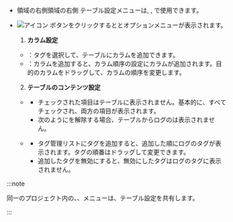 - <InDoc pages="log-search,aws-log-search,log-exp,aws-log-exp"><LinkImage img="number-03.png" className="ico" />領域の右側</InDoc><InDoc pages="log-lt,aws-log-lt"><LinkImage img="number-02.png" className="ico" />領域の右側</InDoc> <UI>テーブル設定</UI>メニューは<Cmdname sid="logTail" className="uitext" />, <Cmdname sid="log_search" className="uitext" />, <Cmdname sid="logExplorer" className="uitext" />で使用できます。
- ![アイコン](/img/ic-setting.svg) <Cmdname sid="table_settings" className="uitext" />ボタンをクリックすると<Cmdname sid="column_settings" className="uitext" />と<Cmdname sid="table_content_setting" className="uitext" />オプションメニューが表示されます。 

  <ImgLang img='log-table-contents-options.png' desc='ログテーブル設定'/>

  1. **カラム設定** 

  - <Cmdname sid="add_a_column" className="uitext" />：タグを選択して、テーブルにカラムを追加できます。
  - <Cmdname sid="column_order_setting" className="uitext" />：カラムを追加すると、カラム順序の設定にカラムが追加されます。目的のカラムをドラッグして、カラムの順序を変更します。

  2. **テーブルのコンテンツ設定**

  <ImgLang img='log-table-contents.png' desc='テーブルのコンテンツ設定'/>

  - <Cmdname sid="whether_display_content" className="uitext" />

    - チェックされた項目はテーブルに表示されません。基本的に<Cmdname sid="log" className="uitext" />、<Cmdname sid="tag" className="uitext" />すべてチェックされ、両方の項目が表示されます。
    - 次のように<Cmdname sid="tag" className="uitext" />を解除する場合、テーブルからログの<Cmdname sid="tag" className="uitext" />は表示されません。
      <ImgLang img='log-table-contents-remove-tag.png' desc='ログテーブルコンテンツタグ非表示'/>

  - <Cmdname sid="tag_management" className="uitext" />

    - タグ管理リストにタグを追加すると、追加した順にログのタグが表示されます。タグの順番はドラッグして変更できます。
    - 追加したタグを無効にすると、無効にしたタグはログのタグに表示されません。 

:::note 

同一のプロジェクト内の<Cmdname sid="side_logTail" className="uitext" />、<Cmdname sid="side_logSearch" className="uitext" />、<Cmdname sid="side_logExplorer" className="uitext" />メニューは、テーブル設定を共有します。 

:::

